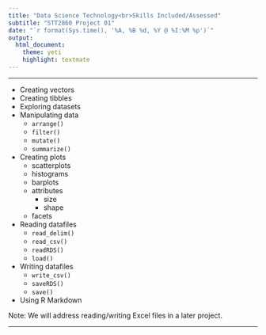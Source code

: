 ```yaml
---
title: "Data Science Technology<br>Skills Included/Assessed"
subtitle: "STT2860 Project 01"
date: "`r format(Sys.time(), '%A, %B %d, %Y @ %I:%M %p')`"
output: 
  html_document: 
    theme: yeti
    highlight: textmate
---
```

***

* Creating vectors
* Creating tibbles
* Exploring datasets
* Manipulating data
    * `arrange()`
    * `filter()`
    * `mutate()`
    * `summarize()`
* Creating plots
    * scatterplots
    * histograms
    * barplots
    * attributes
        * size
        * shape
    * facets
* Reading datafiles
    * `read_delim()`
    * `read_csv()`
    * `readRDS()`
    * `load()`
* Writing datafiles
   * `write_csv()`
   * `saveRDS()`
   * `save()`
* Using R Markdown

Note: We will address reading/writing Excel files in a later project.

***

